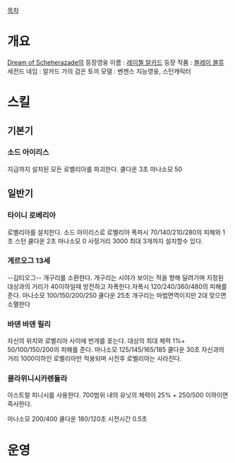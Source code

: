 [[목차]]
= 개요 =
[[Dream of Scheherazade]]의 등장영웅
이름 : [[레이첼 알카드]]
등장 작품 : [[블레이 블루]]
세컨드 네임 : 알카드 가의 검은 토끼
모델 : 벤젠스
지능영웅, 스턴캐릭터
= 스킬 =
== 기본기 ==
=== 소드 아이리스 ===
지금까지 설치된 모든 로벨리아를 파괴한다.
쿨다운 3초 마나소모 50
== 일반기 ==
=== 타이니 로베리아 ===
로벨리아를 설치한다. 소드 아이리스로 로벨리아 폭파시 70/140/210/280의 피해와 1초 스턴
쿨다운 2초
마나소모 0
사정거리 3000
최대 3개까지 설치할수 있다.
=== 게르오그 13세 ===
--김티오그-- 개구리를 소환한다. 개구리는 시야가 보이는 적을 향해 달려가며 지정된 대상과의 거리가 40이하일때 방전하고 자폭한다.자폭시 120/240/360/480의 피해를 준다.
마나소모 100/150/200/250
쿨다운 25초
개구리는 마법면역이지만 2대 맞으면 소멸한다
=== 바덴 바덴 릴리 ===
자신의 위치와 로벨리아 사이에 번개를 꽂는다. 대상의 최대 체력 1%+ 50/100/150/200의 피해를 준다.
마나소모 125/145/165/185
쿨다운 30초
자신과의 거리 1000이하인 로벨리아만 적용되며 시전후 로벨리아는 사라진다.
=== 클라위니시카렌듈라 ===
아스트랄 피니시를 사용한다. 700범위 내의 유닛의 체력이 25% + 250/500 이하이면 즉사한다.

마나소모 200/400
쿨다운 180/120초
시전시간 0.5초

= 운영 =
